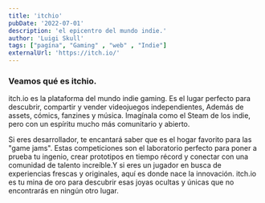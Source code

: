 ```yaml
---
title: 'itchio'
pubDate: '2022-07-01'
description: 'el epicentro del mundo indie.'
author: 'Luigi Skull'
tags: ["pagína", "Gaming" , "web" , "Indie"]
externalUrl: 'https://itch.io/' 
---
```



### Veamos qué es itchio.


itch.io es la plataforma del mundo indie gaming. Es el lugar perfecto para descubrir, compartir y vender videojuegos independientes, Además de assets, cómics, fanzines y música. Imagínala como el Steam de los indie, pero con un espíritu mucho más comunitario y abierto.

Si eres desarrollador, te encantará saber que es el hogar favorito para las "game jams". Estas competiciones son el laboratorio perfecto para poner a prueba tu ingenio, crear prototipos en tiempo récord y conectar con una comunidad de talento increíble.Y si eres un jugador en busca de experiencias frescas y originales, aquí es donde nace la innovación. itch.io es tu mina de oro para descubrir esas joyas ocultas y únicas que no encontrarás en ningún otro lugar.
